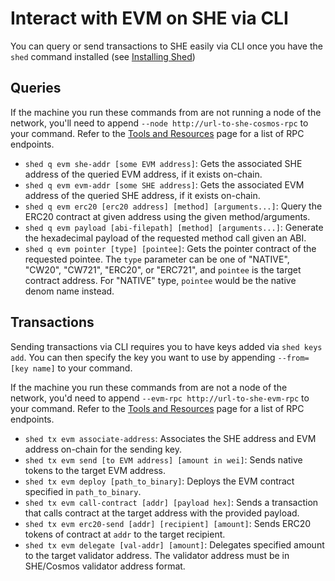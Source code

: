 # Interact with EVM on SHE via CLI

You can query or send transactions to SHE easily via CLI once you have the
`shed` command installed (see [Installing Shed](node/getting-started))

## Queries

If the machine you run these commands from are not running a node of the
network, you'll need to append `--node http://url-to-she-cosmos-rpc` to your
command. Refer to the
[Tools and Resources](providers/rpc-providers) page for a list of
RPC endpoints.

- `shed q evm she-addr [some EVM address]`: Gets the associated SHE address of
  the queried EVM address, if it exists on-chain.
- `shed q evm evm-addr [some SHE address]`: Gets the associated EVM address of
  the queried SHE address, if it exists on-chain.
- `shed q evm erc20 [erc20 address] [method] [arguments...]`: Query the ERC20
  contract at given address using the given method/arguments.
- `shed q evm payload [abi-filepath] [method] [arguments...]`: Generate the
  hexadecimal payload of the requested method call given an ABI.
- `shed q evm pointer [type] [pointee]`: Gets the pointer contract of the
  requested pointee. The `type` parameter can be one of "NATIVE", "CW20",
  "CW721", "ERC20", or "ERC721", and `pointee` is the target contract address.
  For "NATIVE" type, `pointee` would be the native denom name instead.

## Transactions

Sending transactions via CLI requires you to have keys added via
`shed keys add`. You can then specify the key you want to use by appending
`--from=[key name]` to your command.

If the machine you run these commands from are not a node of the network, you'd
need to append `--evm-rpc http://url-to-she-evm-rpc` to your command. Refer to
the [Tools and Resources](build/resources-tools-and-resources.mdx) page for a list
of RPC endpoints.

- `shed tx evm associate-address`: Associates the SHE address and EVM address
  on-chain for the sending key.
- `shed tx evm send [to EVM address] [amount in wei]`: Sends native tokens to
  the target EVM address.
- `shed tx evm deploy [path_to_binary]`: Deploys the EVM contract specified in
  `path_to_binary`.
- `shed tx evm call-contract [addr] [payload hex]`: Sends a transaction that
  calls contract at the target address with the provided payload.
- `shed tx evm erc20-send [addr] [recipient] [amount]`: Sends ERC20 tokens of
  contract at `addr` to the target recipient.
- `shed tx evm delegate [val-addr] [amount]`: Delegates specified amount to the
  target validator address. The validator address must be in SHE/Cosmos
  validator address format.
